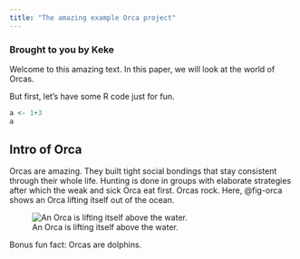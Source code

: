 ```yaml
---
title: "The amazing example Orca project"
---
```


### **Brought to you by Keke**

Welcome to this amazing text. In this paper, we will look at the world of Orcas.

But first, let's have some R code just for fun.

```r
a <- 1+3
a
```

## Intro of Orca

Orcas are amazing. They built tight social bondings that stay consistent through their whole life. Hunting is done in groups with elaborate strategies after which the weak and sick Orca eat first. Orcas rock. Here, @fig-orca shows an Orca lifting itself out of the ocean.

![An Orca is lifting itself above the water.](https://tse1.mm.bing.net/th/id/OIP.ye2SuzeN6EON0D2gSp4XKwHaFj?pid=Api){#fig-orca}

Bonus fun fact: Orcas are dolphins.
